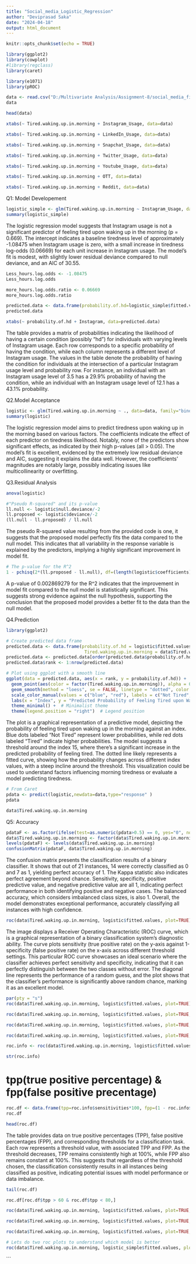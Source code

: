 ---
title: "Social_media_Logistic_Regression"
author: "Deviprasad Saka"
date: "2024-04-18"
output: html_document
---


```{r setup, include=FALSE}
knitr::opts_chunk$set(echo = TRUE)
```


```{r}
library(ggplot2)
library(cowplot)
#library(regclass)
library(caret)
```


```{r}
library(e1071)
library(pROC)

```


```{r}
data <- read.csv("D:/Multivariate Analysis/Assignment-8/social_media_final.csv", row.names=1)
data
```


```{r}
head(data)
```


```{r}

xtabs(~ Tired.waking.up.in.morning + Instagram_Usage, data=data)
```


```{r}
xtabs(~ Tired.waking.up.in.morning + LinkedIn_Usage, data=data)

```


```{r}
xtabs(~ Tired.waking.up.in.morning + Snapchat_Usage, data=data)
```


```{r}
xtabs(~ Tired.waking.up.in.morning + Twitter_Usage, data=data)
```


```{r}
xtabs(~ Tired.waking.up.in.morning + Youtube_Usage, data=data)
```


```{r}
xtabs(~ Tired.waking.up.in.morning + OTT, data=data)
```


```{r}
xtabs(~ Tired.waking.up.in.morning + Reddit, data=data)
```


Q1: Model Developement
```{r}
logistic_simple <- glm(Tired.waking.up.in.morning ~ Instagram_Usage, data=data, family="binomial")
summary(logistic_simple)
```

The logistic regression model suggests that Instagram usage is not a significant predictor of feeling tired upon waking up in the morning (p = 0.669). The intercept indicates a baseline tiredness level of approximately -1.08475 when Instagram usage is zero, with a small increase in tiredness log-odds (0.06669) for each unit increase in Instagram usage. The model's fit is modest, with slightly lower residual deviance compared to null deviance, and an AIC of 30.55.


```{r}

Less_hours.log.odds <- -1.08475
Less_hours.log.odds
```


```{r}
more_hours.log.odds.ratio <- 0.06669
more_hours.log.odds.ratio

```


```{r}
predicted.data <- data.frame(probability.of.hd=logistic_simple$fitted.values, Instagram=data$Instagram_Usage)
predicted.data
```


```{r}
xtabs(~ probability.of.hd + Instagram, data=predicted.data)
```

The table provides a matrix of probabilities indicating the likelihood of having a certain condition (possibly "hd") for individuals with varying levels of Instagram usage. Each row corresponds to a specific probability of having the condition, while each column represents a different level of Instagram usage. The values in the table denote the probability of having the condition for individuals at the intersection of a particular Instagram usage level and probability row. For instance, an individual with an Instagram usage level of 3.5 has a 29.9% probability of having the condition, while an individual with an Instagram usage level of 12.1 has a 43.1% probability.


Q2.Model Acceptance
```{r}
logistic <- glm(Tired.waking.up.in.morning ~ ., data=data, family="binomial")
summary(logistic)
```

The logistic regression model aims to predict tiredness upon waking up in the morning based on various factors. The coefficients indicate the effect of each predictor on tiredness likelihood. Notably, none of the predictors show significant effects, as indicated by their high p-values (all > 0.05). The model's fit is excellent, evidenced by the extremely low residual deviance and AIC, suggesting it explains the data well. However, the coefficients' magnitudes are notably large, possibly indicating issues like multicollinearity or overfitting.


Q3.Residual Analysis
```{r}
anova(logistic)

```


```{r}
#"Pseudo R-squared" and its p-value
ll.null <- logistic$null.deviance/-2
ll.proposed <- logistic$deviance/-2
(ll.null - ll.proposed) / ll.null
```

The pseudo R-squared value resulting from the provided code is one, it suggests that the proposed model perfectly fits the data compared to the null model. This indicates that all variability in the response variable is explained by the predictors, implying a highly significant improvement in model fit.


```{r}
# The p-value for the R^2
1 - pchisq(2*(ll.proposed - ll.null), df=(length(logistic$coefficients)-1))
```


A p-value of 0.002869279 for the R^2 indicates that the improvement in model fit compared to the null model is statistically significant. This suggests strong evidence against the null hypothesis, supporting the conclusion that the proposed model provides a better fit to the data than the null model.


Q4.Prediction
```{r}

library(ggplot2)

# Create predicted data frame
predicted.data <- data.frame(probability.of.hd = logistic$fitted.values,
                              Tired.waking.up.in.morning = data$Tired.waking.up.in.morning)
predicted.data <- predicted.data[order(predicted.data$probability.of.hd, decreasing = FALSE),]
predicted.data$rank <- 1:nrow(predicted.data)

# Plot using ggplot with a smooth line
ggplot(data = predicted.data, aes(x = rank, y = probability.of.hd)) +
  geom_point(aes(color = factor(Tired.waking.up.in.morning)), alpha = 0.7, shape = 16, size = 3) +  # Larger points for better visibility
  geom_smooth(method = "loess", se = FALSE, linetype = "dotted", color = "blue") +  # Add a smoothed line
  scale_color_manual(values = c("blue", "red"), labels = c("Not Tired", "Tired")) +  # Custom color scheme
  labs(x = "Index", y = "Predicted Probability of Feeling Tired upon Waking Up") +  # Custom axis labels
  theme_minimal() +  # Minimalist theme
  theme(legend.position = "right")  # Legend position

```

The plot is a graphical representation of a predictive model, depicting the probability of feeling tired upon waking up in the morning against an index. Blue dots labeled "Not Tired" represent lower probabilities, while red dots labeled "Tired" indicate higher probabilities. The model suggests a threshold around the index 15, where there's a significant increase in the predicted probability of feeling tired. The dotted line likely represents a fitted curve, showing how the probability changes across different index values, with a steep incline around the threshold. This visualization could be used to understand factors influencing morning tiredness or evaluate a model predicting tiredness.


```{r}
# From Caret
pdata <- predict(logistic,newdata=data,type="response" )
pdata

```


```{r}
data$Tired.waking.up.in.morning
```


Q5: Accuracy
```{r}
pdataF <- as.factor(ifelse(test=as.numeric(pdata>0.5) == 0, yes="0", no="1"))
data$Tired.waking.up.in.morning <- factor(data$Tired.waking.up.in.morning, levels = c("0", "1"))
levels(pdataF) <- levels(data$Tired.waking.up.in.morning)
confusionMatrix(pdataF, data$Tired.waking.up.in.morning)
```


The confusion matrix presents the classification results of a binary classifier. It shows that out of 21 instances, 14 were correctly classified as 0 and 7 as 1, yielding perfect accuracy of 1. The Kappa statistic also indicates perfect agreement beyond chance. Sensitivity, specificity, positive predictive value, and negative predictive value are all 1, indicating perfect performance in both identifying positive and negative cases. The balanced accuracy, which considers imbalanced class sizes, is also 1. Overall, the model demonstrates exceptional performance, accurately classifying all instances with high confidence.


```{r}
roc(data$Tired.waking.up.in.morning, logistic$fitted.values, plot=TRUE)
```

The image displays a Receiver Operating Characteristic (ROC) curve, which is a graphical representation of a binary classification system's diagnostic ability. The curve plots sensitivity (true positive rate) on the y-axis against 1-specificity (false positive rate) on the x-axis across different threshold settings. This particular ROC curve showcases an ideal scenario where the classifier achieves perfect sensitivity and specificity, indicating that it can perfectly distinguish between the two classes without error. The diagonal line represents the performance of a random guess, and the plot shows that the classifier's performance is significantly above random chance, marking it as an excellent model.


```{r}
par(pty = "s")
roc(data$Tired.waking.up.in.morning, logistic$fitted.values, plot=TRUE)
```


```{r}
roc(data$Tired.waking.up.in.morning, logistic$fitted.values, plot=TRUE, legacy.axes=TRUE)

```


```{r}
roc(data$Tired.waking.up.in.morning, logistic$fitted.values, plot=TRUE, legacy.axes=TRUE, xlab="False Positive Percentage", ylab="True Postive Percentage")
```


```{r}
roc(data$Tired.waking.up.in.morning, logistic$fitted.values, plot=TRUE, legacy.axes=TRUE, xlab="False Positive Percentage", ylab="True Postive Percentage", col="#377eb8", lwd=4)

```


```{r}
roc.info <- roc(data$Tired.waking.up.in.morning, logistic$fitted.values, legacy.axes=TRUE)
```


```{r}
str(roc.info)
```


# tpp(true positive percentage) &  fpp(false positive precentage)
```{r}
roc.df <- data.frame(tpp=roc.info$sensitivities*100, fpp=(1 - roc.info$specificities)*100, thresholds=roc.info$thresholds)
roc.df
```


```{r}
head(roc.df)
```

The table provides data on true positive percentages (TPP), false positive percentages (FPP), and corresponding thresholds for a classification task. Each row represents a threshold value, with associated TPP and FPP. As the threshold decreases, TPP remains consistently high at 100%, while FPP also remains constant at 100%. This suggests that regardless of the threshold chosen, the classification consistently results in all instances being classified as positive, indicating potential issues with model performance or data imbalance.


```{r}
tail(roc.df)
```


```{r}
roc.df[roc.df$tpp > 60 & roc.df$tpp < 80,]
```


```{r}
roc(data$Tired.waking.up.in.morning, logistic$fitted.values, plot=TRUE, legacy.axes=TRUE, xlab="False Positive Percentage", ylab="True Postive Percentage", col="#377eb8", lwd=4, percent=TRUE)
```


```{r}
roc(data$Tired.waking.up.in.morning, logistic$fitted.values, plot=TRUE, legacy.axes=TRUE, xlab="False Positive Percentage", ylab="True Postive Percentage", col="#377eb8", lwd=4, percent=TRUE, print.auc=TRUE)
```


```{r}
roc(data$Tired.waking.up.in.morning, logistic$fitted.values, plot=TRUE, legacy.axes=TRUE, xlab="False Positive Percentage", ylab="True Postive Percentage", col="#377eb8", lwd=4, percent=TRUE, print.auc=TRUE, partial.auc=c(100, 90), auc.polygon = TRUE, auc.polygon.col = "#377eb822", print.auc.x=45)
```


```{r}
# Lets do two roc plots to understand which model is better
roc(data$Tired.waking.up.in.morning, logistic_simple$fitted.values, plot=TRUE, legacy.axes=TRUE, percent=TRUE, xlab="False Positive Percentage", ylab="True Postive Percentage", col="#377eb8", lwd=4, print.auc=TRUE)
```














```
